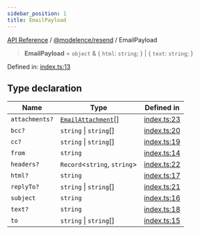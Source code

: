 ```yaml
---
sidebar_position: 1
title: EmailPayload
---
```


[API Reference](/api-reference/@modelence/resend/type-aliases/../../../index) / [@modelence/resend](/api-reference/@modelence/resend/type-aliases/../index) / EmailPayload

> **EmailPayload** = `object` & \{ `html`: `string`; \} \| \{ `text`: `string`; \}

Defined in: [index.ts:13](https://github.com/modelence/modelence/blob/77b2ece9e470bd518ec28a2f7c1346f10452ec29/packages/resend/src/index.ts#L13)

## Type declaration

| Name | Type | Defined in |
| ------ | ------ | ------ |
| `attachments?` | [`EmailAttachment`](/api-reference/@modelence/resend/type-aliases/EmailAttachment)[] | [index.ts:23](https://github.com/modelence/modelence/blob/77b2ece9e470bd518ec28a2f7c1346f10452ec29/packages/resend/src/index.ts#L23) |
| `bcc?` | `string` \| `string`[] | [index.ts:20](https://github.com/modelence/modelence/blob/77b2ece9e470bd518ec28a2f7c1346f10452ec29/packages/resend/src/index.ts#L20) |
| `cc?` | `string` \| `string`[] | [index.ts:19](https://github.com/modelence/modelence/blob/77b2ece9e470bd518ec28a2f7c1346f10452ec29/packages/resend/src/index.ts#L19) |
| `from` | `string` | [index.ts:14](https://github.com/modelence/modelence/blob/77b2ece9e470bd518ec28a2f7c1346f10452ec29/packages/resend/src/index.ts#L14) |
| `headers?` | `Record`\<`string`, `string`\> | [index.ts:22](https://github.com/modelence/modelence/blob/77b2ece9e470bd518ec28a2f7c1346f10452ec29/packages/resend/src/index.ts#L22) |
| `html?` | `string` | [index.ts:17](https://github.com/modelence/modelence/blob/77b2ece9e470bd518ec28a2f7c1346f10452ec29/packages/resend/src/index.ts#L17) |
| `replyTo?` | `string` \| `string`[] | [index.ts:21](https://github.com/modelence/modelence/blob/77b2ece9e470bd518ec28a2f7c1346f10452ec29/packages/resend/src/index.ts#L21) |
| `subject` | `string` | [index.ts:16](https://github.com/modelence/modelence/blob/77b2ece9e470bd518ec28a2f7c1346f10452ec29/packages/resend/src/index.ts#L16) |
| `text?` | `string` | [index.ts:18](https://github.com/modelence/modelence/blob/77b2ece9e470bd518ec28a2f7c1346f10452ec29/packages/resend/src/index.ts#L18) |
| `to` | `string` \| `string`[] | [index.ts:15](https://github.com/modelence/modelence/blob/77b2ece9e470bd518ec28a2f7c1346f10452ec29/packages/resend/src/index.ts#L15) |
